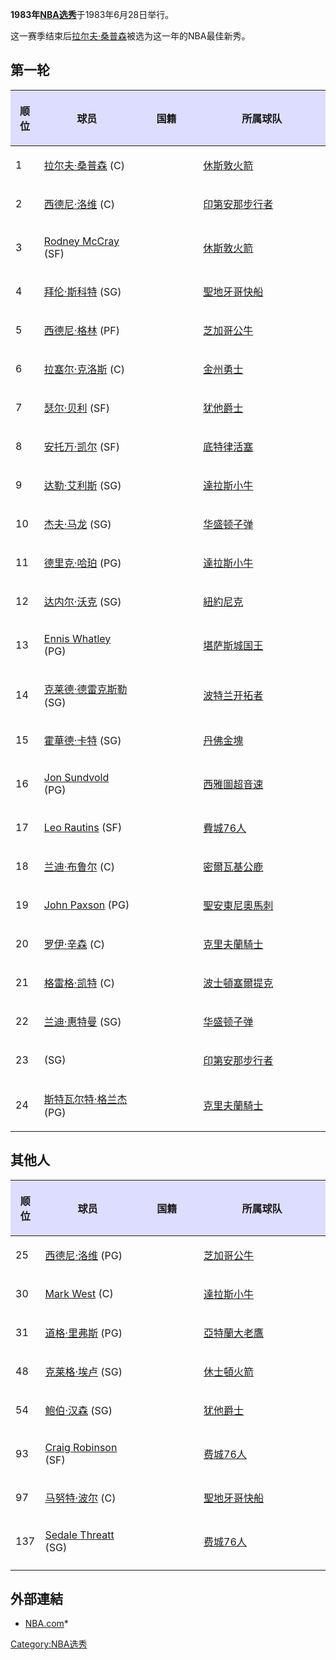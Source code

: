 {{noteTA|G1=NBA}}
{{Infobox NBA Draft
| date          = 1983年6月28日
| time          = 
| location      = 纽约州纽约市[[麦迪逊广场花园|麦迪逊广场花园]]
| network       = USA电视网
| overall     = 226
| rounds      = 10
| first         = [[拉尔夫·桑普森|拉尔夫·桑普森]]（[[休斯敦火箭|休斯敦火箭]]）
| prev        = [[1982年NBA选秀|1982]]
| next        = [[1984年NBA选秀|1984]]
}}
'''1983年[[NBA选秀|NBA选秀]]'''于1983年6月28日举行。

这一赛季结束后[[拉尔夫·桑普森|拉尔夫·桑普森]]被选为这一年的NBA最佳新秀。


== 第一轮 ==
{| class="wikitable"
! style="background:#DDDDFF;"| 顺位
! style="background:#DDDDFF;" width="30%"| 球员
! style="background:#DDDDFF;" width="20%"| 国籍
! style="background:#DDDDFF;" width="40%"| 所属球队
|-
| 1
|[[拉尔夫·桑普森|拉尔夫·桑普森]] (C)
| {{USA}}
| [[休斯敦火箭|休斯敦火箭]]
|-
| 2
| [[西德尼·洛维|西德尼·洛维]] (C)
| {{USA}}
| [[印第安那步行者|印第安那步行者]]
|-
| 3
| [[Rodney_McCray|Rodney McCray]] (SF)
| {{USA}}
| [[休斯敦火箭|休斯敦火箭]]
|-
| 4
| [[拜伦·斯科特|拜伦·斯科特]] (SG)
| {{USA}}
| [[洛杉矶快船|聖地牙哥快船]]
|-
| 5
| [[西德尼·格林|西德尼·格林]] (PF)
| {{USA}}
| [[芝加哥公牛|芝加哥公牛]]
|-
| 6
| [[拉塞尔·克洛斯|拉塞尔·克洛斯]] (C)
| {{USA}}
| [[金州勇士|金州勇士]]
|-
| 7
| [[瑟尔·贝利|瑟尔·贝利]] (SF)
| {{USA}}
| [[犹他爵士|犹他爵士]] 
|-
| 8
| [[安托万·凯尔|安托万·凯尔]] (SF)
| {{USA}}
| [[底特律活塞|底特律活塞]] 
|-
| 9
| [[达勒·艾利斯|达勒·艾利斯]] (SG)
| {{USA}}
| [[達拉斯小牛|達拉斯小牛]]
|-
| 10
| [[杰夫·马龙|杰夫·马龙]] (SG)
| {{USA}}
| [[华盛顿奇才|华盛顿子弹]]
|-
| 11
| [[德里克·哈珀|德里克·哈珀]] (PG)
| {{USA}}
| [[達拉斯小牛|達拉斯小牛]]
|-
| 12
| [[达内尔·沃克|达内尔·沃克]] (SG)
| {{USA}}
| [[紐約尼克|紐約尼克]]
|-
| 13
| [[Ennis_Whatley|Ennis Whatley]] (PG) 
| {{USA}}
| [[沙加緬度國王|堪萨斯城国王]]
|-
| 14
| [[克莱德·德雷克斯勒|克莱德·德雷克斯勒]] (SG)
| {{USA}}
| [[波特兰开拓者|波特兰开拓者]]
|- 
| 15
| [[霍華德·卡特|霍華德·卡特]] (SG)
| {{USA}}
| [[丹佛金塊|丹佛金塊]]
|-
| 16
| [[Jon_Sundvold|Jon Sundvold]] (PG)
| {{USA}}
| [[奧克拉荷馬城雷霆|西雅圖超音速]] 
|-
| 17
| [[Leo_Rautins|Leo Rautins]] (SF)
| {{CAN}}
| [[費城76人|費城76人]]
|-
| 18
| [[兰迪·布鲁尔|兰迪·布鲁尔]] (C)
| {{USA}}
| [[密爾瓦基公鹿|密爾瓦基公鹿]] 
|-
| 19
| [[John_Paxson|John Paxson]] (PG)
| {{USA}}
| [[聖安東尼奧馬刺|聖安東尼奧馬刺]]
|-
| 20
| [[罗伊·辛森|罗伊·辛森]] (C)
| {{USA}}
| [[克里夫蘭騎士|克里夫蘭騎士]]
|-
| 21
| [[格雷格·凯特|格雷格·凯特]] (C)
| {{USA}}
| [[波士頓塞爾提克|波士頓塞爾提克]] 
|-
| 22
| [[兰迪·惠特曼|兰迪·惠特曼]] (SG)
| {{USA}}
| [[华盛顿奇才|华盛顿子弹]]
|-
| 23
| {{tsl|en|Mitchell Wiggins}} (SG)
| {{USA}}
| [[印第安那步行者|印第安那步行者]] 
|-
| 24
| [[斯特瓦尔特·格兰杰|斯特瓦尔特·格兰杰]] (PG)
| {{USA}}
| [[克里夫蘭騎士|克里夫蘭騎士]]
|}

== 其他人 ==
{| class="wikitable"
|- bgcolor="#efefef"
! style="background:#DDDDFF;"| 顺位
! style="background:#DDDDFF;" width="30%"| 球员
! style="background:#DDDDFF;" width="20%"| 国籍
! style="background:#DDDDFF;" width="40%"| 所属球队
|-
| 25
| [[西德尼·洛维|西德尼·洛维]] (PG)
| {{USA}}
| [[芝加哥公牛|芝加哥公牛]]
|-
| 30
| [[Mark_West|Mark West]] (C)
| {{USA}}
| [[達拉斯小牛|達拉斯小牛]]
|-
| 31
| [[道格·里弗斯|道格·里弗斯]] (PG)
| {{USA}}
| [[亞特蘭大老鷹|亞特蘭大老鷹]]
|-
| 48
| [[克莱格·埃卢|克莱格·埃卢]] (SG)
| {{USA}}
| [[休士頓火箭|休士頓火箭]]
|-
| 54
| [[鲍伯·汉森|鲍伯·汉森]] (SG)
| {{USA}}
| [[犹他爵士|犹他爵士]]
|-
| 93
| [[Craig_Robinson|Craig Robinson]] (SF)
| {{USA}}
| [[费城76人|费城76人]]
|-
| 97
| [[马努特·波尔|马努特·波尔]] (C)
| {{SDN}}
| [[洛杉矶快船|聖地牙哥快船]]
|-
| 137
| [[Sedale_Threatt|Sedale Threatt]] (SG)
| {{USA}}
| [[费城76人|费城76人]]
|-
|}

== 外部連結 ==
*[http://www.nba.com/ NBA.com]*{{Wayback|url=http://www.nba.com/ |date=20100128104238 }}

{{NBA Drafts}}
{{1983 NBA Draft}}

[[Category:NBA选秀|Category:NBA选秀]]